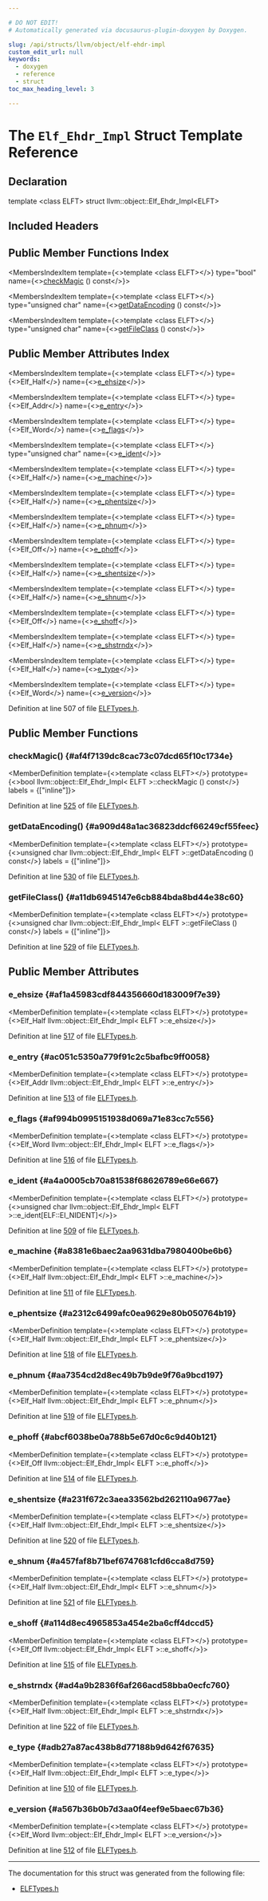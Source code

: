 ```yaml
---

# DO NOT EDIT!
# Automatically generated via docusaurus-plugin-doxygen by Doxygen.

slug: /api/structs/llvm/object/elf-ehdr-impl
custom_edit_url: null
keywords:
  - doxygen
  - reference
  - struct
toc_max_heading_level: 3

---
```





# The `Elf_Ehdr_Impl` Struct Template Reference

<DoxygenPage pluginConfig={pluginConfig}>



## Declaration

<CodeBlock>template &lt;class ELFT&gt;
struct llvm::object::Elf_Ehdr_Impl&lt;ELFT&gt;</CodeBlock>

## Included Headers

<IncludesList>
<IncludesListItem
  filePath="llvm/Object/ELFTypes.h"
  permalink="/docs/api/files/include/include/llvm/include/llvm/object/elftypes-h"
  isLocal="true" />
</IncludesList>

## Public Member Functions Index

<MembersIndex>

<MembersIndexItem
  template={<>template &lt;class ELFT&gt;</>}
  type="bool"
  name={<><a href="#af4f7139dc8cac73c07dcd65f10c1734e">checkMagic</a> () const</>}>
</MembersIndexItem>

<MembersIndexItem
  template={<>template &lt;class ELFT&gt;</>}
  type="unsigned char"
  name={<><a href="#a909d48a1ac36823ddcf66249cf55feec">getDataEncoding</a> () const</>}>
</MembersIndexItem>

<MembersIndexItem
  template={<>template &lt;class ELFT&gt;</>}
  type="unsigned char"
  name={<><a href="#a11db6945147e6cb884bda8bd44e38c60">getFileClass</a> () const</>}>
</MembersIndexItem>

</MembersIndex>

## Public Member Attributes Index

<MembersIndex>

<MembersIndexItem
  template={<>template &lt;class ELFT&gt;</>}
  type={<>Elf&#95;Half</>}
  name={<><a href="#af1a45983cdf844356660d183009f7e39">e&#95;ehsize</a></>}>
</MembersIndexItem>

<MembersIndexItem
  template={<>template &lt;class ELFT&gt;</>}
  type={<>Elf&#95;Addr</>}
  name={<><a href="#ac051c5350a779f91c2c5bafbc9ff0058">e&#95;entry</a></>}>
</MembersIndexItem>

<MembersIndexItem
  template={<>template &lt;class ELFT&gt;</>}
  type={<>Elf&#95;Word</>}
  name={<><a href="#af994b0995151938d069a71e83cc7c556">e&#95;flags</a></>}>
</MembersIndexItem>

<MembersIndexItem
  template={<>template &lt;class ELFT&gt;</>}
  type="unsigned char"
  name={<><a href="#a4a0005cb70a81538f68626789e66e667">e&#95;ident</a></>}>
</MembersIndexItem>

<MembersIndexItem
  template={<>template &lt;class ELFT&gt;</>}
  type={<>Elf&#95;Half</>}
  name={<><a href="#a8381e6baec2aa9631dba7980400be6b6">e&#95;machine</a></>}>
</MembersIndexItem>

<MembersIndexItem
  template={<>template &lt;class ELFT&gt;</>}
  type={<>Elf&#95;Half</>}
  name={<><a href="#a2312c6499afc0ea9629e80b050764b19">e&#95;phentsize</a></>}>
</MembersIndexItem>

<MembersIndexItem
  template={<>template &lt;class ELFT&gt;</>}
  type={<>Elf&#95;Half</>}
  name={<><a href="#aa7354cd2d8ec49b7b9de9f76a9bcd197">e&#95;phnum</a></>}>
</MembersIndexItem>

<MembersIndexItem
  template={<>template &lt;class ELFT&gt;</>}
  type={<>Elf&#95;Off</>}
  name={<><a href="#abcf6038be0a788b5e67d0c6c9d40b121">e&#95;phoff</a></>}>
</MembersIndexItem>

<MembersIndexItem
  template={<>template &lt;class ELFT&gt;</>}
  type={<>Elf&#95;Half</>}
  name={<><a href="#a231f672c3aea33562bd262110a9677ae">e&#95;shentsize</a></>}>
</MembersIndexItem>

<MembersIndexItem
  template={<>template &lt;class ELFT&gt;</>}
  type={<>Elf&#95;Half</>}
  name={<><a href="#a457faf8b71bef6747681cfd6cca8d759">e&#95;shnum</a></>}>
</MembersIndexItem>

<MembersIndexItem
  template={<>template &lt;class ELFT&gt;</>}
  type={<>Elf&#95;Off</>}
  name={<><a href="#a114d8ec4965853a454e2ba6cff4dccd5">e&#95;shoff</a></>}>
</MembersIndexItem>

<MembersIndexItem
  template={<>template &lt;class ELFT&gt;</>}
  type={<>Elf&#95;Half</>}
  name={<><a href="#ad4a9b2836f6af266acd58bba0ecfc760">e&#95;shstrndx</a></>}>
</MembersIndexItem>

<MembersIndexItem
  template={<>template &lt;class ELFT&gt;</>}
  type={<>Elf&#95;Half</>}
  name={<><a href="#adb27a87ac438b8d77188b9d642f67635">e&#95;type</a></>}>
</MembersIndexItem>

<MembersIndexItem
  template={<>template &lt;class ELFT&gt;</>}
  type={<>Elf&#95;Word</>}
  name={<><a href="#a567b36b0b7d3aa0f4eef9e5baec67b36">e&#95;version</a></>}>
</MembersIndexItem>

</MembersIndex>


Definition at line 507 of file <a href="/docs/api/files/include/include/llvm/include/llvm/object/elftypes-h">ELFTypes.h</a>.

<SectionDefinition>

## Public Member Functions

### checkMagic() {#af4f7139dc8cac73c07dcd65f10c1734e}

<MemberDefinition
  template={<>template &lt;class ELFT&gt;</>}
  prototype={<>bool llvm::object::Elf&#95;Ehdr&#95;Impl&lt; ELFT &gt;::checkMagic () const</>}
  labels = {["inline"]}>

Definition at line <a href="/docs/api/files/include/include/llvm/include/llvm/object/elftypes-h/#l00525">525</a> of file <a href="/docs/api/files/include/include/llvm/include/llvm/object/elftypes-h">ELFTypes.h</a>.
</MemberDefinition>

### getDataEncoding() {#a909d48a1ac36823ddcf66249cf55feec}

<MemberDefinition
  template={<>template &lt;class ELFT&gt;</>}
  prototype={<>unsigned char llvm::object::Elf&#95;Ehdr&#95;Impl&lt; ELFT &gt;::getDataEncoding () const</>}
  labels = {["inline"]}>

Definition at line <a href="/docs/api/files/include/include/llvm/include/llvm/object/elftypes-h/#l00530">530</a> of file <a href="/docs/api/files/include/include/llvm/include/llvm/object/elftypes-h">ELFTypes.h</a>.
</MemberDefinition>

### getFileClass() {#a11db6945147e6cb884bda8bd44e38c60}

<MemberDefinition
  template={<>template &lt;class ELFT&gt;</>}
  prototype={<>unsigned char llvm::object::Elf&#95;Ehdr&#95;Impl&lt; ELFT &gt;::getFileClass () const</>}
  labels = {["inline"]}>

Definition at line <a href="/docs/api/files/include/include/llvm/include/llvm/object/elftypes-h/#l00529">529</a> of file <a href="/docs/api/files/include/include/llvm/include/llvm/object/elftypes-h">ELFTypes.h</a>.
</MemberDefinition>

</SectionDefinition>

<SectionDefinition>

## Public Member Attributes

### e&#95;ehsize {#af1a45983cdf844356660d183009f7e39}

<MemberDefinition
  template={<>template &lt;class ELFT&gt;</>}
  prototype={<>Elf&#95;Half llvm::object::Elf&#95;Ehdr&#95;Impl&lt; ELFT &gt;::e&#95;ehsize</>}>

Definition at line <a href="/docs/api/files/include/include/llvm/include/llvm/object/elftypes-h/#l00517">517</a> of file <a href="/docs/api/files/include/include/llvm/include/llvm/object/elftypes-h">ELFTypes.h</a>.
</MemberDefinition>

### e&#95;entry {#ac051c5350a779f91c2c5bafbc9ff0058}

<MemberDefinition
  template={<>template &lt;class ELFT&gt;</>}
  prototype={<>Elf&#95;Addr llvm::object::Elf&#95;Ehdr&#95;Impl&lt; ELFT &gt;::e&#95;entry</>}>

Definition at line <a href="/docs/api/files/include/include/llvm/include/llvm/object/elftypes-h/#l00513">513</a> of file <a href="/docs/api/files/include/include/llvm/include/llvm/object/elftypes-h">ELFTypes.h</a>.
</MemberDefinition>

### e&#95;flags {#af994b0995151938d069a71e83cc7c556}

<MemberDefinition
  template={<>template &lt;class ELFT&gt;</>}
  prototype={<>Elf&#95;Word llvm::object::Elf&#95;Ehdr&#95;Impl&lt; ELFT &gt;::e&#95;flags</>}>

Definition at line <a href="/docs/api/files/include/include/llvm/include/llvm/object/elftypes-h/#l00516">516</a> of file <a href="/docs/api/files/include/include/llvm/include/llvm/object/elftypes-h">ELFTypes.h</a>.
</MemberDefinition>

### e&#95;ident {#a4a0005cb70a81538f68626789e66e667}

<MemberDefinition
  template={<>template &lt;class ELFT&gt;</>}
  prototype={<>unsigned char llvm::object::Elf&#95;Ehdr&#95;Impl&lt; ELFT &gt;::e&#95;ident&#91;ELF::EI&#95;NIDENT&#93;</>}>

Definition at line <a href="/docs/api/files/include/include/llvm/include/llvm/object/elftypes-h/#l00509">509</a> of file <a href="/docs/api/files/include/include/llvm/include/llvm/object/elftypes-h">ELFTypes.h</a>.
</MemberDefinition>

### e&#95;machine {#a8381e6baec2aa9631dba7980400be6b6}

<MemberDefinition
  template={<>template &lt;class ELFT&gt;</>}
  prototype={<>Elf&#95;Half llvm::object::Elf&#95;Ehdr&#95;Impl&lt; ELFT &gt;::e&#95;machine</>}>

Definition at line <a href="/docs/api/files/include/include/llvm/include/llvm/object/elftypes-h/#l00511">511</a> of file <a href="/docs/api/files/include/include/llvm/include/llvm/object/elftypes-h">ELFTypes.h</a>.
</MemberDefinition>

### e&#95;phentsize {#a2312c6499afc0ea9629e80b050764b19}

<MemberDefinition
  template={<>template &lt;class ELFT&gt;</>}
  prototype={<>Elf&#95;Half llvm::object::Elf&#95;Ehdr&#95;Impl&lt; ELFT &gt;::e&#95;phentsize</>}>

Definition at line <a href="/docs/api/files/include/include/llvm/include/llvm/object/elftypes-h/#l00518">518</a> of file <a href="/docs/api/files/include/include/llvm/include/llvm/object/elftypes-h">ELFTypes.h</a>.
</MemberDefinition>

### e&#95;phnum {#aa7354cd2d8ec49b7b9de9f76a9bcd197}

<MemberDefinition
  template={<>template &lt;class ELFT&gt;</>}
  prototype={<>Elf&#95;Half llvm::object::Elf&#95;Ehdr&#95;Impl&lt; ELFT &gt;::e&#95;phnum</>}>

Definition at line <a href="/docs/api/files/include/include/llvm/include/llvm/object/elftypes-h/#l00519">519</a> of file <a href="/docs/api/files/include/include/llvm/include/llvm/object/elftypes-h">ELFTypes.h</a>.
</MemberDefinition>

### e&#95;phoff {#abcf6038be0a788b5e67d0c6c9d40b121}

<MemberDefinition
  template={<>template &lt;class ELFT&gt;</>}
  prototype={<>Elf&#95;Off llvm::object::Elf&#95;Ehdr&#95;Impl&lt; ELFT &gt;::e&#95;phoff</>}>

Definition at line <a href="/docs/api/files/include/include/llvm/include/llvm/object/elftypes-h/#l00514">514</a> of file <a href="/docs/api/files/include/include/llvm/include/llvm/object/elftypes-h">ELFTypes.h</a>.
</MemberDefinition>

### e&#95;shentsize {#a231f672c3aea33562bd262110a9677ae}

<MemberDefinition
  template={<>template &lt;class ELFT&gt;</>}
  prototype={<>Elf&#95;Half llvm::object::Elf&#95;Ehdr&#95;Impl&lt; ELFT &gt;::e&#95;shentsize</>}>

Definition at line <a href="/docs/api/files/include/include/llvm/include/llvm/object/elftypes-h/#l00520">520</a> of file <a href="/docs/api/files/include/include/llvm/include/llvm/object/elftypes-h">ELFTypes.h</a>.
</MemberDefinition>

### e&#95;shnum {#a457faf8b71bef6747681cfd6cca8d759}

<MemberDefinition
  template={<>template &lt;class ELFT&gt;</>}
  prototype={<>Elf&#95;Half llvm::object::Elf&#95;Ehdr&#95;Impl&lt; ELFT &gt;::e&#95;shnum</>}>

Definition at line <a href="/docs/api/files/include/include/llvm/include/llvm/object/elftypes-h/#l00521">521</a> of file <a href="/docs/api/files/include/include/llvm/include/llvm/object/elftypes-h">ELFTypes.h</a>.
</MemberDefinition>

### e&#95;shoff {#a114d8ec4965853a454e2ba6cff4dccd5}

<MemberDefinition
  template={<>template &lt;class ELFT&gt;</>}
  prototype={<>Elf&#95;Off llvm::object::Elf&#95;Ehdr&#95;Impl&lt; ELFT &gt;::e&#95;shoff</>}>

Definition at line <a href="/docs/api/files/include/include/llvm/include/llvm/object/elftypes-h/#l00515">515</a> of file <a href="/docs/api/files/include/include/llvm/include/llvm/object/elftypes-h">ELFTypes.h</a>.
</MemberDefinition>

### e&#95;shstrndx {#ad4a9b2836f6af266acd58bba0ecfc760}

<MemberDefinition
  template={<>template &lt;class ELFT&gt;</>}
  prototype={<>Elf&#95;Half llvm::object::Elf&#95;Ehdr&#95;Impl&lt; ELFT &gt;::e&#95;shstrndx</>}>

Definition at line <a href="/docs/api/files/include/include/llvm/include/llvm/object/elftypes-h/#l00522">522</a> of file <a href="/docs/api/files/include/include/llvm/include/llvm/object/elftypes-h">ELFTypes.h</a>.
</MemberDefinition>

### e&#95;type {#adb27a87ac438b8d77188b9d642f67635}

<MemberDefinition
  template={<>template &lt;class ELFT&gt;</>}
  prototype={<>Elf&#95;Half llvm::object::Elf&#95;Ehdr&#95;Impl&lt; ELFT &gt;::e&#95;type</>}>

Definition at line <a href="/docs/api/files/include/include/llvm/include/llvm/object/elftypes-h/#l00510">510</a> of file <a href="/docs/api/files/include/include/llvm/include/llvm/object/elftypes-h">ELFTypes.h</a>.
</MemberDefinition>

### e&#95;version {#a567b36b0b7d3aa0f4eef9e5baec67b36}

<MemberDefinition
  template={<>template &lt;class ELFT&gt;</>}
  prototype={<>Elf&#95;Word llvm::object::Elf&#95;Ehdr&#95;Impl&lt; ELFT &gt;::e&#95;version</>}>

Definition at line <a href="/docs/api/files/include/include/llvm/include/llvm/object/elftypes-h/#l00512">512</a> of file <a href="/docs/api/files/include/include/llvm/include/llvm/object/elftypes-h">ELFTypes.h</a>.
</MemberDefinition>

</SectionDefinition>

<hr/>

The documentation for this struct was generated from the following file:

<ul>
<li><a href="/docs/api/files/include/include/llvm/include/llvm/object/elftypes-h">ELFTypes.h</a></li>
</ul>

</DoxygenPage>
